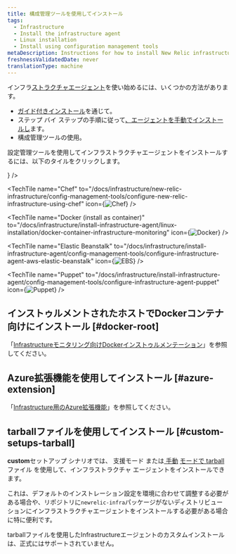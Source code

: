 ```yaml
---
title: 構成管理ツールを使用してインストール
tags:
  - Infrastructure
  - Install the infrastructure agent
  - Linux installation
  - Install using configuration management tools
metaDescription: Instructions for how to install New Relic infrastructure monitoring for Linux systems using configuration management tools.
freshnessValidatedDate: never
translationType: machine
---
```


インフラ[ストラクチャエージェント](/docs/infrastructure/infrastructure-monitoring/get-started/get-started-infrastructure-monitoring/)を使い始めるには、いくつかの方法があります。

* [ガイド付きインストール](/docs/new-relic-one/use-new-relic-one/cross-product-functions/install-configure/new-relic-guided-install-overview/)を通じて。
* ステップ バイ ステップの手順に従って[、エージェントを手動でインストールし](/docs/infrastructure/install-infrastructure-agent/linux-installation/install-infrastructure-monitoring-agent-linux#manual-install)ます。
* 構成管理ツールの使用。

設定管理ツールを使用してインフラストラクチャエージェントをインストールするには、以下のタイルをクリックします。

<TechTileGrid>
  <TechTile
    name="Ansible"
    to="/docs/infrastructure/new-relic-infrastructure/config-management-tools/configure-new-relic-infrastructure-using-ansible"
    icon={<img src="/images/os_icon_ansible-red.webp" alt="Ansible" variant="TechTile"/>}
  />

  <TechTile
    name="Chef"
    to="/docs/infrastructure/new-relic-infrastructure/config-management-tools/configure-new-relic-infrastructure-using-chef"
    icon={<img src="/images/os_icon_chef.webp" alt="Chef" variant="TechTile"/>}
  />

  <TechTile
    name="Docker (install as container)"
    to="/docs/infrastructure/install-infrastructure-agent/linux-installation/docker-container-infrastructure-monitoring"
    icon={<img src="/images/os_icon_docker.webp" alt="Docker" variant="TechTile"/>}
  />

  <TechTile
    name="Elastic Beanstalk"
    to="/docs/infrastructure/install-infrastructure-agent/config-management-tools/configure-infrastructure-agent-aws-elastic-beanstalk"
    icon={<img src="/images/os_icon_ebs.webp" alt="EBS" variant="TechTile"/>}
  />

  <TechTile
    name="Puppet"
    to="/docs/infrastructure/install-infrastructure-agent/config-management-tools/configure-infrastructure-agent-puppet"
    icon={<img src="/images/os_icon_puppet.webp" alt="Puppet" variant="TechTile"/>}
  />
</TechTileGrid>

## インストゥルメントされたホストでDockerコンテナ向けにインストール [#docker-root]

「[Infrastructureモニタリング向けDockerインストゥルメンテーション](/docs/infrastructure/new-relic-infrastructure/data-instrumentation/docker-instrumentation-infrastructure)」を参照してください。

## Azure拡張機能を使用してインストール [#azure-extension]

「[Infrastructure用のAzure拡張機能](/docs/infrastructure/install-infrastructure-agent/linux-installation/azure-extensions-infrastructure)」を参照してください。

## tarballファイルを使用してインストール [#custom-setups-tarball]

<DNT>**custom**</DNT>セットアップ シナリオでは、 支援モード または[ ](/docs/infrastructure/install-configure-manage-infrastructure/linux-installation/tarball-assisted-install-infrastructure-linux)[手動](/docs/infrastructure/install-configure-manage-infrastructure/linux-installation/tarball-manual-install-infrastructure-linux) [モードで tarball](https://download.newrelic.com/infrastructure_agent/binaries/linux/) ファイル を使用して、インフラストラクチャ エージェントをインストールできます。

これは、デフォルトのインストレーション設定を環境に合わせて調整する必要がある場合や、リポジトリに`newrelic-infra`パッケージがないディストリビューションにインフラストラクチャエージェントをインストールする必要がある場合に特に便利です。

<Callout variant="important">
  tarballファイルを使用したInfrastructureエージェントのカスタムインストールは、正式にはサポートされていません。
</Callout>
